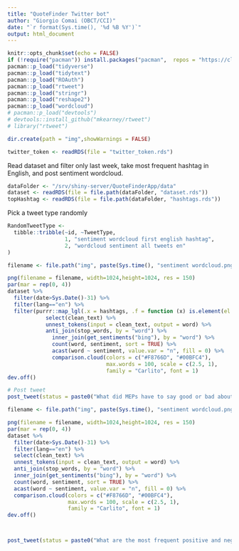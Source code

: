```yaml
---
title: "QuoteFinder Twitter bot"
author: "Giorgio Comai (OBCT/CCI)"
date: "`r format(Sys.time(), '%d %B %Y')`"
output: html_document
---
```


```r
knitr::opts_chunk$set(echo = FALSE)
if (!require("pacman")) install.packages("pacman",  repos = "https://cloud.r-project.org") # for taking care of package installation/loading
pacman::p_load("tidyverse")
pacman::p_load("tidytext")
pacman::p_load("ROAuth")
pacman::p_load("rtweet")
pacman::p_load("stringr")
pacman::p_load("reshape2")
pacman::p_load("wordcloud")
# pacman::p_load("devtools")
# devtools::install_github("mkearney/rtweet")
# library("rtweet")

dir.create(path = "img",showWarnings = FALSE)

twitter_token <- readRDS(file = "twitter_token.rds")
```

Read dataset and filter only last week, take most frequent hashtag in English, and post sentiment wordcloud. 

```r
dataFolder <- "/srv/shiny-server/QuoteFinderApp/data"
dataset <- readRDS(file = file.path(dataFolder, "dataset.rds"))
topHashtag <- readRDS(file = file.path(dataFolder, "hashtags.rds"))

```

Pick a tweet type randomly

```r

RandomTweetType <-
  tibble::tribble(~id, ~TweetType,
                  1, "sentiment wordcloud first english hashtag",
                  2, "wordcloud sentiment all tweets en"
)

```



```r

filename <- file.path("img", paste(Sys.time(), "sentiment wordcloud.png"))

png(filename = filename, width=1024,height=1024, res = 150)
par(mar = rep(0, 4))
dataset %>% 
  filter(date>Sys.Date()-31) %>% 
  filter(lang=="en") %>% 
  filter(purrr::map_lgl(.x = hashtags, .f = function (x) is.element(el = as.character(topHashtag$en[1]), set = x))) %>%
            select(clean_text) %>% 
            unnest_tokens(input = clean_text, output = word) %>% 
            anti_join(stop_words, by = "word") %>% 
              inner_join(get_sentiments("bing"), by = "word") %>%
              count(word, sentiment, sort = TRUE) %>%
              acast(word ~ sentiment, value.var = "n", fill = 0) %>%
              comparison.cloud(colors = c("#F8766D", "#00BFC4"),
                               max.words = 100, scale = c(2.5, 1),
                               family = "Carlito", font = 1)
dev.off()

# Post tweet
post_tweet(status = paste0("What did MEPs have to say good or bad about", paste0(" #", topHashtag$en[1]), "? Here's a sentiment analysis wordcloud based on tweets posted in the last month. Explore the tweets at https://apps.europeandatajournalism.eu/QuoteFinderApp/"), media = filename, token = twitter_token)
```


```r

filename <- file.path("img", paste(Sys.time(), "sentiment wordcloud.png"))

png(filename = filename, width=1024,height=1024, res = 150)
par(mar = rep(0, 4))
dataset %>% 
  filter(date>Sys.Date()-31) %>% 
  filter(lang=="en") %>%
  select(clean_text) %>% 
  unnest_tokens(input = clean_text, output = word) %>% 
  anti_join(stop_words, by = "word") %>% 
  inner_join(get_sentiments("bing"), by = "word") %>%
  count(word, sentiment, sort = TRUE) %>%
  acast(word ~ sentiment, value.var = "n", fill = 0) %>%
  comparison.cloud(colors = c("#F8766D", "#00BFC4"),
                   max.words = 100, scale = c(2.5, 1),
                   family = "Carlito", font = 1)
dev.off()



post_tweet(status = paste0("What are the most frequent positive and negative keywords used in their tweets by MEPs in the last month? Explore the tweets at https://apps.europeandatajournalism.eu/QuoteFinderApp/"), media = filename, token = twitter_token)


```

